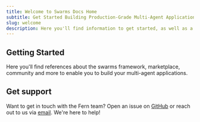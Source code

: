 ```yaml
---
title: Welcome to Swarms Docs Home
subtitle: Get Started Building Production-Grade Multi-Agent Applications
slug: welcome
description: Here you'll find information to get started, as well as a sample API Reference generated by Fern from an OpenAPI specification file.
---
```



## Getting Started

Here you'll find references about the swarms framework, marketplace, community and more to enable you to build your multi-agent applications.

<Cards>
  <Card title="API Reference" icon="fa-solid fa-code" href="/api-reference" />
  <Card
    title="Community"
    icon="fa-brands fa-discord"
    href="https://discord.com/servers/agora-999382051935506503"
  />
  <Card
    title="Blog"
    icon="fa-solid fa-signal"
    href="https://medium.com/@kyeg"
  />
  <Card
    title="Twitter"
    icon="fa-brands fa-twitter"
    href="https://x.com/swarms_corp"
  />
  <Card
    title="Swarms Framework"
    icon="fa-brands fa-github"
    href="https://github.com/kyegomez/swarms"
  />
  <Card
    title="Swarms Platform Github"
    icon="fa-brands fa-github"
    href="https://github.com/kyegomez/swarms-platform"
  />
  <Card
    title="Swarms Marketplace"
    icon="fa-brands fa-github"
    href="https://swarms.world"
  />
  <Card
    title="Swarms Pricing"
    icon="fa-solid fa-signal"
    href="https://swarms.world/pricing"
  />
</Cards>

## Get support

Want to get in touch with the Fern team? Open an issue on [GitHub](https://github.com/fern-api/docs-starter-openapi/issues/new) or reach out to us via [email](mailto:support+plantstore@buildwithfern.com). We're here to help!
